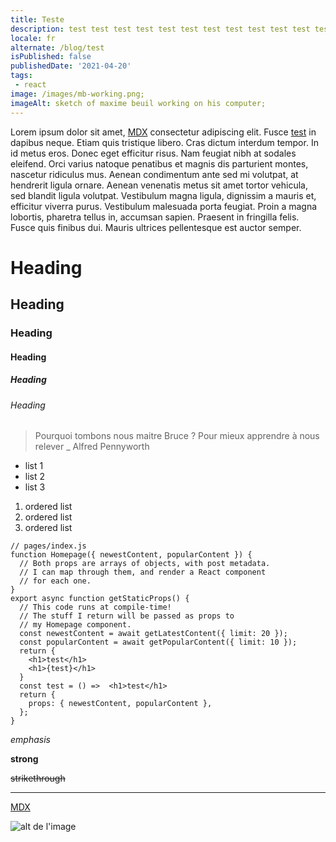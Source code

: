 ```yaml
---
title: Teste
description: test test test test test test test test test test test test test test
locale: fr
alternate: /blog/test
isPublished: false
publishedDate: '2021-04-20'
tags: 
 - react
image: /images/mb-working.png;
imageAlt: sketch of maxime beuil working on his computer;
---
```


Lorem ipsum dolor sit amet, [MDX](https://mdxjs.com) consectetur adipiscing elit. Fusce [test](/) in dapibus neque. Etiam quis tristique libero. Cras dictum interdum tempor. In id metus eros. Donec eget efficitur risus. Nam feugiat nibh at sodales eleifend. Orci varius natoque penatibus et magnis dis parturient montes, nascetur ridiculus mus. Aenean condimentum ante sed mi volutpat, at hendrerit ligula ornare. Aenean venenatis metus sit amet tortor vehicula, sed blandit ligula volutpat. Vestibulum magna ligula, dignissim a mauris et, efficitur viverra purus. Vestibulum malesuada porta feugiat. Proin a magna lobortis, pharetra tellus in, accumsan sapien. Praesent in fringilla felis. Fusce quis finibus dui. Mauris ultrices pellentesque est auctor semper.

# Heading
## Heading
### Heading
#### Heading
##### Heading
###### Heading

> Pourquoi tombons nous maitre Bruce ? Pour mieux apprendre à nous relever _ Alfred Pennyworth

- list 1
- list 2
- list 3

1. ordered list
2. ordered list
3. ordered list

```JSX filename="index.js"
// pages/index.js
function Homepage({ newestContent, popularContent }) {
  // Both props are arrays of objects, with post metadata.
  // I can map through them, and render a React component
  // for each one.
}
export async function getStaticProps() {
  // This code runs at compile-time!
  // The stuff I return will be passed as props to
  // my Homepage component.
  const newestContent = await getLatestContent({ limit: 20 });
  const popularContent = await getPopularContent({ limit: 10 });
  return {
    <h1>test</h1>
    <h1>{test}</h1>
  }
  const test = () =>  <h1>test</h1>
  return {
    props: { newestContent, popularContent },
  };
}
```

_emphasis_

**strong**

~~strikethrough~~

***

[MDX](https://mdxjs.com)

![alt de l'image](/images/mb-working.png)